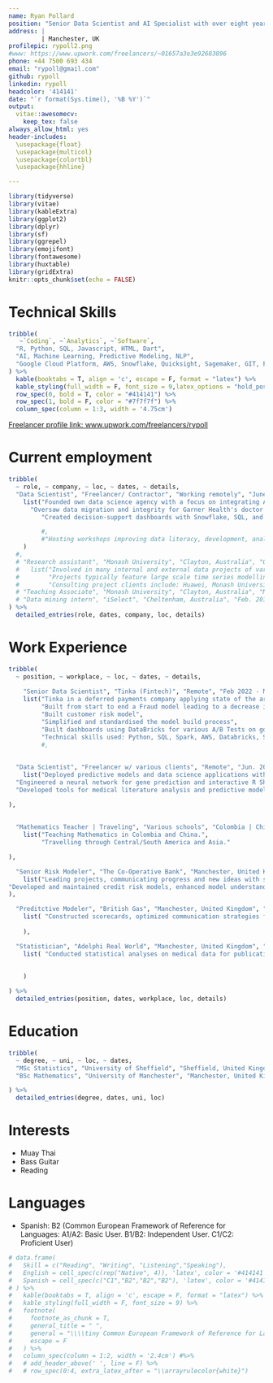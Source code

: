 ```yaml
---
name: Ryan Pollard
position: "Senior Data Scientist and AI Specialist with over eight years experience across different industries."
address: |
         | Manchester, UK
profilepic: rypoll2.png
#www: https://www.upwork.com/freelancers/~01657a3e3e92683896
phone: +44 7500 693 434
email: "rypoll@gmail.com"
github: rypoll
linkedin: rypoll
headcolor: '414141'
date: "`r format(Sys.time(), '%B %Y')`"
output: 
  vitae::awesomecv:
    keep_tex: false
always_allow_html: yes
header-includes:
  \usepackage{float}
  \usepackage{multicol}
  \usepackage{colortbl}
  \usepackage{hhline}

---
```


```r
library(tidyverse)
library(vitae)
library(kableExtra)
library(ggplot2)
library(dplyr)
library(sf)
library(ggrepel)
library(emojifont)
library(fontawesome)
library(huxtable)
library(gridExtra)
knitr::opts_chunk$set(echo = FALSE)
```

# Technical Skills

<!-- \noindent\makebox[\linewidth]{\rule{\textwidth}{0.4pt}} -->

<!-- \par\noindent\nobreak\vspace{-30pt}\rule{\textwidth}{1pt} -->

```r
tribble(
   ~`Coding`, ~`Analytics`, ~`Software`,
  "R, Python, SQL, Javascript, HTML, Dart",
  "AI, Machine Learning, Predictive Modeling, NLP",
  "Google Cloud Platform, AWS, Snowflake, Quicksight, Sagemaker, GIT, Flutter, Docker, APIs"
) %>%
  kable(booktabs = T, align = 'c', escape = F, format = "latex") %>%
  kable_styling(full_width = F, font_size = 9,latex_options = "hold_position") %>% 
  row_spec(0, bold = T, color = "#414141") %>% 
  row_spec(1, bold = F, color = "#7f7f7f") %>% 
  column_spec(column = 1:3, width = '4.75cm')
```

[Freelancer profile link: www.upwork.com/freelancers/rypoll](https://www.upwork.com/freelancers/rypoll)

# Current employment

```r
tribble(
  ~ role, ~ company, ~ loc, ~ dates, ~ details,
  "Data Scientist", "Freelancer/ Contractor", "Working remotely", "June 2022 - Present", 
    list("Founded own data science agency with a focus on integrating AI to streamline business processes.",
      "Oversaw data migration and integrity for Garner Health's doctor quality analytics using Retool and a bespoke validation system.",
         "Created decision-support dashboards with Snowflake, SQL, and AWS QuickSight for a U.S. healthcare provider quality reporting service."

         #,
         #"Hosting workshops improving data literacy, development, analysis and modelling capabilities."
    )
  #,
  # "Research assistant", "Monash University", "Clayton, Australia", "Oct. 2015 - Present", 
  #   list("Involved in many internal and external data projects of varying size and complexity.", 
  #        "Projects typically feature large scale time series modelling or analysis, cross-sectional modelling and creating tools for improving workflows.",
  #        "Consulting project clients include: Huawei, Monash University, R Consortium, NSW Chief Scientist office, DiabetesLab and Tennis Australia."),
  # "Teaching Associate", "Monash University", "Clayton, Australia", "Mar. 2016 - Present", "Sessional teaching of university students undertaking Bachelor's and Master's degrees. Specific classes are listed in 'Teaching experience'."
  # "Data mining intern", "iSelect", "Cheltenham, Australia", "Feb. 2015 - Mar. 2015", "Improved business reporting with interactive visualisations, and model-based anomaly detection.",
) %>% 
  detailed_entries(role, dates, company, loc, details)
```



# Work Experience

```r
tribble(
  ~ position, ~ workplace, ~ loc, ~ dates, ~ details,
  
    "Senior Data Scientist", "Tinka (Fintech)", "Remote", "Feb 2022 - May 2023", 
    list("Tinka in a deferred payments company applying state of the art machine learning techniques on large datasets.",
         "Built from start to end a Fraud model leading to a decrease in Fraud cases and increase in profitability. Built and deployed in AWS.",
         "Built customer risk model",
         "Simplified and standardised the model build process",
         "Built dashboards using DataBricks for various A/B Tests on goingin the business",
         "Technical skills used: Python, SQL, Spark, AWS, Databricks, Sagemaker."),
         #,
         
  
  "Data Scientist", "Freelancer w/ various clients", "Remote", "Jun. 2021 - Feb. 2022", 
    list("Deployed predictive models and data science applications with a 100pc success rate; specialized in NLP and machine learning.",
  "Engineered a neural network for gene prediction and interactive R Shiny dashboards for data analysis.",
  "Developed tools for medical literature analysis and predictive models for seller success on an auction platform."

),
  
  
  "Mathematics Teacher | Traveling", "Various schools", "Colombia | China", "Jan. 2018 - July 2020", 
    list("Teaching Mathematics in Colombia and China.",
         "Travelling through Central/South America and Asia."

),

  "Senior Risk Modeler", "The Co-Operative Bank", "Manchester, United Kingdom", "Feb. 2016 - July 2017", 
    list("Leading projects, communicating progress and new ideas with stakeholders, planning and executing the data-lead projects.",
"Developed and maintained credit risk models, enhanced model understanding and performance within portfolios, and managed dashboard creation and analytics."
),

  "Preditctive Modeler", "British Gas", "Manchester, United Kingdom", "Mar. 2014 - Feb. 2016", 
    list( "Constructed scorecards, optimized communication strategies for debt recovery, developed management information systems, and improved business processes through model enhancements."
      
    ),

  "Statistician", "Adelphi Real World", "Manchester, United Kingdom", "June 2011 - October 2013", 
    list( "Conducted statistical analyses on medical data for publication, ensuring accuracy and adherence to model assumptions, and prepared data for testing."
          
      
    )

) %>% 
  detailed_entries(position, dates, workplace, loc, details)
```

# Education

```r
tribble(
  ~ degree, ~ uni, ~ loc, ~ dates,
  "MSc Statistics", "University of Sheffield", "Sheffield, United Kingdom", "Sept. 2020 - Sept. 2021",
  "BSc Mathematics", "University of Manchester", "Manchester, United Kingdom", "Sept. 2007 - Sept. 2010"

) %>% 
  detailed_entries(degree, dates, uni, loc)
```



# Interests

- Muay Thai
- Bass Guitar
- Reading




# Languages

-   Spanish: B2 (Common European Framework of Reference for Languages: A1/A2: Basic User. B1/B2: Independent User. C1/C2: Proficient User)

```r
# data.frame(
#   Skill = c("Reading", "Writing", "Listening","Speaking"),
#   English = cell_spec(c(rep("Native", 4)), 'latex', color = '#414141'), 
#   Spanish = cell_spec(c("C1","B2","B2","B2"), 'latex', color = '#414141')
# ) %>%
#   kable(booktabs = T, align = 'c', escape = F, format = "latex") %>%
#   kable_styling(full_width = F, font_size = 9) %>% 
#   footnote(
#     footnote_as_chunk = T,
#     general_title = " ",
#     general = "\\\\tiny Common European Framework of Reference for Languages: A1/A2: Basic User. B1/B2: Independent User. C1/C2: Proficient User",
#     escape = F
#   ) %>%
#   column_spec(column = 1:2, width = '2.4cm') #%>% 
#   # add_header_above(' ', line = F) %>%
#   # row_spec(0:4, extra_latex_after = "\\arrayrulecolor{white}") 
```

<!-- \smallskip -->
